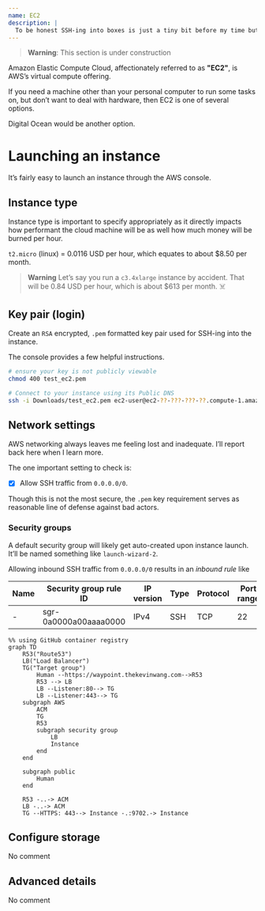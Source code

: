 ```yaml
---
name: EC2
description: |
  To be honest SSH-ing into boxes is just a tiny bit before my time but here are some notes anyways.
---
```


> **Warning**: This section is under construction

Amazon Elastic Compute Cloud, affectionately referred
to as **"EC2"**, is AWS’s virtual compute offering.

If you need a machine other than your personal computer
to run some tasks on, but don’t want to deal with hardware,
then EC2 is one of several options.

Digital Ocean would be another option.

# Launching an instance

It’s fairly easy to launch an instance through the AWS console.

## Instance type

Instance type is important to specify appropriately as it
directly impacts how performant the cloud machine will be
as well how much money will be burned per hour.

`t2.micro` (linux) = 0.0116 USD per hour, which equates to
about $8.50 per month.

> **Warning**
> Let’s say you run a `c3.4xlarge` instance by accident.
> That will be 0.84 USD per hour, which is about $613 per month. ☠️

## Key pair (login)

Create an `RSA` encrypted, `.pem` formatted key pair
used for SSH-ing into the instance.

The console provides a few helpful instructions.

```bash
# ensure your key is not publicly viewable
chmod 400 test_ec2.pem

# Connect to your instance using its Public DNS
ssh -i Downloads/test_ec2.pem ec2-user@ec2-??-???-???-??.compute-1.amazonaws.com
```

## Network settings

AWS networking always leaves me feeling lost and inadequate.
I’ll report back here when I learn more.

The one important setting to check is:

- [x] Allow SSH traffic from `0.0.0.0/0`.

Though this is not the most secure, the `.pem` key requirement
serves as reasonable line of defense against bad actors.

### Security groups

A default security group will likely get auto-created upon
instance launch. It’ll be named something like `launch-wizard-2`.

Allowing inbound SSH traffic from `0.0.0.0/0` results in an _inbound rule_ like

| Name | Security group rule ID | IP version | Type | Protocol | Port range | Source    | Description |
| ---- | ---------------------- | ---------- | ---- | -------- | ---------- | --------- | ----------- |
| -    | sgr-0a0000a00aaaa0000  | IPv4       | SSH  | TCP      | 22         | 0.0.0.0/0 | -           |

```mermaid
%% using GitHub container registry
graph TD
    R53("Route53")
    LB("Load Balancer")
    TG("Target group")
        Human --https://waypoint.thekevinwang.com-->R53
        R53 --> LB
        LB --Listener:80--> TG
        LB --Listener:443--> TG
    subgraph AWS
        ACM
        TG
        R53
        subgraph security group
            LB
            Instance
        end
    end

    subgraph public
        Human
    end

    R53 -..-> ACM
    LB -..-> ACM
    TG --HTTPS: 443--> Instance -.:9702.-> Instance
```

## Configure storage

No comment

## Advanced details

No comment
